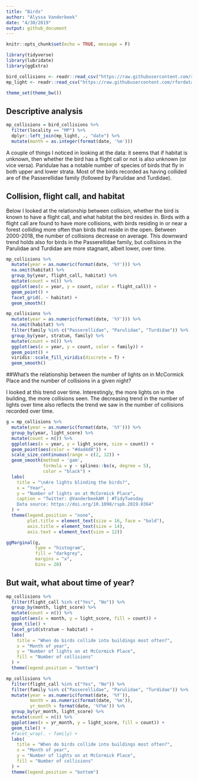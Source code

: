 ```yaml
---
title: "Birds"
author: "Alyssa Vanderbeek"
date: "4/30/2019"
output: github_document
---
```


```r
knitr::opts_chunk$set(echo = TRUE, message = F)

library(tidyverse)
library(lubridate)
library(ggExtra)

bird_collisions <- readr::read_csv("https://raw.githubusercontent.com/rfordatascience/tidytuesday/master/data/2019/2019-04-30/bird_collisions.csv")
mp_light <- readr::read_csv("https://raw.githubusercontent.com/rfordatascience/tidytuesday/master/data/2019/2019-04-30/mp_light.csv")

theme_set(theme_bw())
```


## Descriptive analysis

```r
mp_collisions = bird_collisions %>%
  filter(locality == "MP") %>%
  dplyr::left_join(mp_light, ., "date") %>%
  mutate(month = as.integer(format(date, '%m')))
```

A couple of things I noticed in looking at the data: it seems that if habitat is unknown, then whether the bird has a flight call or not is also unknown (or vice versa). Paridulae has a notable number of species of birds that fly in both upper and lower strata. Most of the birds recorded as having collided are of the Passerellidae family (followed by Parulidae and Turdidae). 

## Collision, flight call, and habitat

Below I looked at the relationship between collision, whether the bird is known to have a flight call, and what habitat the bird resides in. Birds with a flight call are found to have more collisions, with birds residing in or near a forest colliding more often than birds that reside in the open. Between 2000-2018, the number of collisions decrease on average. This downward trend holds also for birds in the Passerellidae family, but collisions in the Parulidae and Turdidae are more stagnant, albeit lower, over time. 

```r
mp_collisions %>%
  mutate(year = as.numeric(format(date, '%Y'))) %>%
  na.omit(habitat) %>%
  group_by(year, flight_call, habitat) %>%
  mutate(count = n()) %>%
  ggplot(aes(x = year, y = count, color = flight_call)) +
  geom_point() + 
  facet_grid(. ~ habitat) + 
  geom_smooth() 

mp_collisions %>%
  mutate(year = as.numeric(format(date, '%Y'))) %>%
  na.omit(habitat) %>%
  filter(family %in% c("Passerellidae", "Parulidae", "Turdidae")) %>%
  group_by(year, stratum, family) %>%
  mutate(count = n()) %>%
  ggplot(aes(x = year, y = count, color = family)) +
  geom_point() + 
  viridis::scale_fill_viridis(discrete = T) + 
  geom_smooth()
```


##What's the relationship between the number of lights on in McCormick Place and the number of collisions in a given night? 

I looked at this trend over time. Interestingly, the more lights on in the building, the more collisions seen. The decreasing trend in the number of lights over time also reflects the trend we saw in the number of collisions recorded over time. 

```r
g = mp_collisions %>%
  mutate(year = as.numeric(format(date, '%Y'))) %>%
  group_by(year, light_score) %>%
  mutate(count = n()) %>%
  ggplot(aes(x = year, y = light_score, size = count)) +
  geom_point(aes(color = "#dad4d8")) + 
  scale_size_continuous(range = c(2, 12)) +
  geom_smooth(method = 'gam',
              formula = y ~ splines::bs(x, degree = 5),
              color = "black") +
  labs(
    title = "\nAre lights blinding the birds?",
    x = "Year",
    y = "Number of lights on at McCormick Place",
    caption = "Twitter: @VanderbeekAM | #TidyTuesday
    Data source: https://doi.org/10.1098/rspb.2019.0364"
  ) +
  theme(legend.position = "none",
        plot.title = element_text(size = 16, face = "bold"),
        axis.title = element_text(size = 14),
        axis.text = element_text(size = 12))

ggMarginal(g, 
           type = "histogram", 
           fill = "darkgrey", 
           margins = "x",
           bins = 20) 

```


## But wait, what about time of year?


```r
mp_collisions %>%
  filter(flight_call %in% c("Yes", "No")) %>%
  group_by(month, light_score) %>%
  mutate(count = n()) %>%
  ggplot(aes(x = month, y = light_score, fill = count)) + 
  geom_tile() +
  facet_grid(stratum ~ habitat) + 
  labs(
    title = "When do birds collide into buildings most often?",
    x = "Month of year",
    y = "Number of lights on at McCormick Place",
    fill = "Number of collisions"
  ) + 
  theme(legend.position = "bottom")

mp_collisions %>%
  filter(flight_call %in% c("Yes", "No")) %>%
  filter(family %in% c("Passerellidae", "Parulidae", "Turdidae")) %>%
  mutate(year = as.numeric(format(date, '%Y')),
         month = as.numeric(format(date, '%m')),
         yr_month = format(date, '%Y%m')) %>%
  group_by(yr_month, light_score) %>%
  mutate(count = n()) %>%
  ggplot(aes(x = yr_month, y = light_score, fill = count)) + 
  geom_tile() +
  #facet_wrap(. ~ family) + 
  labs(
    title = "When do birds collide into buildings most often?",
    x = "Month of year",
    y = "Number of lights on at McCormick Place",
    fill = "Number of collisions"
  ) + 
  theme(legend.position = "bottom")
```



